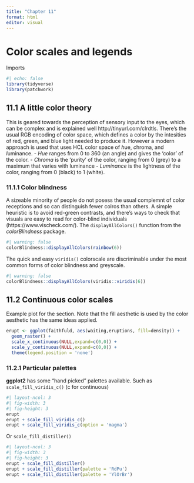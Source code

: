 ```yaml
---
title: "Chapter 11"
format: html
editor: visual
---
```


# Color scales and legends

Imports

```r
#| echo: false
library(tidyverse)
library(patchwork)
```

## 11.1 A little color theory

This is geared towards the perception of sensory input to the eyes, which can be complex and is explained well http://tinyurl.com/clrdtls. There's the usual RGB encoding of color space, which defines a color by the intesities of red, green, and blue light needed to produce it. However a modern approach is used that uses HCL color space of *h*ue, *c*hroma, and *l*uminance. - *Hue* ranges from 0 to 360 (an angle) and gives the 'color' of the color. - *Chroma* is the 'purity' of the color, ranging from 0 (grey) to a maximum that varies with luminance - *Luminance* is the lightness of the color, ranging from 0 (black) to 1 (white).

### 11.1.1 Color blindness

A sizeable minority of people do not posess the usual complemnt of color receptions and so can distinguish fewer colros than others. A simple heuristic is to avoid red-green contrasts, and there's ways to check that visuals are easy to read for color-blind individuals (https://www.vischeck.com/). The `displayAllColors()` function from the *colorBlindness* package.

```r
#| warning: false
colorBlindness::displayAllColors(rainbow(6))
```

The quick and easy `viridis()` colorscale are discriminable under the most common forms of color blindness and greyscale.

```r
#| warning: false
colorBlindness::displayAllColors(viridis::viridis(6))
```

## 11.2 Continuous color scales

Example plot for the section. Note that the fill aesthetic is used by the color aesthetic has the same ideas applied.

```r
erupt <- ggplot(faithfuld, aes(waiting,eruptions, fill=density)) +
  geom_raster() +
  scale_x_continuous(NULL,expand=c(0,0)) +
  scale_y_continuous(NULL,expand=c(0,0)) +
  theme(legend.position = 'none')

```

### 11.2.1 Particular palettes

**ggplot2** has some "hand picked" palettes available. Such as `scale_fill_viridis_c()` (c for continuous)

```r
#| layout-ncol: 3
#| fig-width: 3
#| fig-height: 3
erupt
erupt + scale_fill_viridis_c()
erupt + scale_fill_viridis_c(option = 'magma')
```
Or `scale_fill_distiller()`
```r
#| layout-ncol: 3
#| fig-width: 3
#| fig-height: 3
erupt + scale_fill_distiller()
erupt + scale_fill_distiller(palette = 'RdPu')
erupt + scale_fill_distiller(palette = 'YlOrBr')
```
